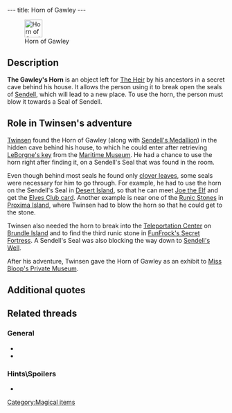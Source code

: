 ---
title: Horn of Gawley
---

[[Image:Horn_of_Gawley.png|right|41px|frame|Horn of Gawley]]

{{Quote|
Quote=Gawley's Horn: (ENTER) key. For use on the Seals of Sendell. It will allow you to break them open, which will subsequently allow you to access new places.|
Character=Official description}}

==Description==
'''The Gawley's Horn''' is an object left for [[Legend of Sendell|The Heir]] by his ancestors in a secret cave behind his house. It allows the person using it to break open the seals of [[Sendell]], which will lead to a new place. To use the horn, the person must blow it towards a Seal of Sendell.

==Role in Twinsen's adventure==
[[Twinsen]] found the Horn of Gawley (along with [[Sendell's Medallion]]) in the hidden cave behind his house, to which he could enter after retrieving [[Key to the Heir's room|LeBorgne's key]] from the [[Maritime Museum]]. He had a chance to use the horn right after finding it, on a Sendell's Seal that was found in the room.

Even though behind most seals he found only [[clover leaves]], some seals were necessary for him to go through. For example, he had to use the horn on the Sendell's Seal in [[Desert Island]], so that he can meet [[Joe the Elf]] and get the [[Elves Club card]]. Another example is near one of the [[Runic Stones]] in [[Proxima Island]], where Twinsen had to blow the horn so that he could get to the stone.

Twinsen also needed the horn to break into the [[Teleportation Center]] on [[Brundle Island]] and to find the third runic stone in [[FunFrock's Secret Fortress]]. A Sendell's Seal was also blocking the way down to [[Sendell's Well]].

After his adventure, Twinsen gave the Horn of Gawley as an exhibit to [[Miss Bloop's Private Museum]].

==Additional quotes==
{{Quote|
Quote=You've just found Gawley's Horn, an object left for you by your ancestors.|
Character=What Twinsen heard when finding the horn}}

==Related threads==
===General===
* {{thread|id=6289|title=Favourite Horn}}
* {{thread|id=12249|title=Use Magic Flute instead of Horn of Gawley?}}

===Hints\Spoilers===
* {{thread|id=1372|title=Do you know....}}

[[Category:Magical items]]